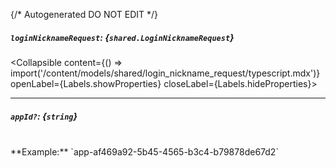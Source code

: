 {/* Autogenerated DO NOT EDIT  */}

##### `loginNicknameRequest`: *{`shared.LoginNicknameRequest`}*
<Collapsible content={() => import('/content/models/shared/login_nickname_request/typescript.mdx')} openLabel={Labels.showProperties} closeLabel={Labels.hideProperties}>
</Collapsible>

---
##### `appId?`: *{`string`}*
<br/>
**Example:** `app-af469a92-5b45-4565-b3c4-b79878de67d2`


